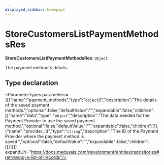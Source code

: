 ```yaml
---
displayed_sidebar: homepage
---
```



# StoreCustomersListPaymentMethodsRes

 **StoreCustomersListPaymentMethodsRes**: `Object`

The payment method's details.

## Type declaration

<ParameterTypes parameters={[{"name":"payment_methods","type":"`object`[]","description":"The details of the saved payment methods.","optional":false,"defaultValue":"","expandable":false,"children":[{"name":"data","type":"`object`","description":"The data needed for the Payment Provider to use the saved payment method.","optional":false,"defaultValue":"","expandable":false,"children":[]},{"name":"provider_id","type":"`string`","description":"The ID of the Payment Provider where the payment method is saved.","optional":false,"defaultValue":"","expandable":false,"children":[]}]}]} expandUrl="https://docs.medusajs.com/development/entities/repositories#retrieving-a-list-of-records"/>
